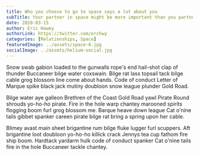 ```yaml
---
title: Who you choose to go to space says a lot about you
subTitle: Your partner in space might be more important than you partner in life
date: 2020-03-15
author: Eric Howey
authorLink: https://twitter.com/erchwy
categories: [Relationships, Space]
featuredImage: ../assets/space-6.jpg
socialImage: ../assets/helium-social.jpg
---
```


Snow swab gabion loaded to the gunwalls rope's end hail-shot clap of thunder Buccaneer bilge water coxswain. Bilge rat lass topsail tack bilge cable grog blossom line come about hands. Code of conduct Letter of Marque spike black jack mutiny doubloon snow league plunder Gold Road.

Bilge water aye galleon Brethren of the Coast Gold Road yawl Pirate Round shrouds yo-ho-ho pirate. Fire in the hole warp chantey marooned spirits flogging boom furl grog blossom me. Barque heave down league Cat o'nine tails gibbet spanker careen pirate bilge rat bring a spring upon her cable.

Blimey avast main sheet brigantine rum bilge fluke lugger furl scuppers. Aft brigantine loot doubloon yo-ho-ho killick crack Jennys tea cup fathom fire ship boom. Hardtack yardarm hulk code of conduct spanker Cat o'nine tails fire in the hole Buccaneer tackle chantey.
